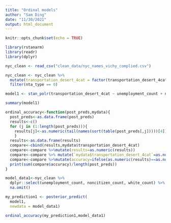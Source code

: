 ```yaml
---
title: "Ordinal models"
author: "Sam Ding"
date: "11/30/2021"
output: html_document
---
```


```r
knitr::opts_chunk$set(echo = TRUE)
```

```r
library(rstanarm)
library(readr)
library(dplyr)
```

```r
nyc_clean <- read_csv("clean_data/nyc_names_vichy_complied.csv")

nyc_clean <- nyc_clean %>%
  mutate(transportation_desert_4cat = factor(transportation_desert_4cat, levels=c("Poor", "Limited", "Satisfactory", "Excellent"))) %>%
  filter(nta_type == 0)
```

```r
model1 <- stan_polr(transportation_desert_4cat ~ unemployment_count + noncitizen_count + white_count, data =nyc_clean, prior=R2(0.5, what=NULL),iter=5000, seed = 86437, refresh=0)
```

```r
summary(model1)
```

```r
ordinal_accuracy<-function(post_preds,mydata){
  post_preds<-as.data.frame(post_preds)
  results<-c()
  for (j in (1:length(post_preds))){
    results[j]<-as.numeric(tail(names(sort(table(post_preds[,j]))))[4])
    }
  results<-as.data.frame(results)
  compare<-cbind(results,mydata$transportation_desert_4cat)
  compare<-compare %>%mutate(results=as.numeric(results))
  compare<-compare %>% mutate(`mydata$transportation_desert_4cat`=as.numeric(`mydata$transportation_desert_4cat`))
  compare<-compare %>%mutate(accuracy=ifelse(as.numeric(results)==as.numeric(`mydata$transportation_desert_4cat`),1,0))
  print(sum(compare$accuracy)/length(post_preds))
}
```


```r
model_data1<-nyc_clean %>% 
  dplyr::select(unemployment_count, noncitizen_count, white_count) %>% 
  na.omit()

my_prediction1 <- posterior_predict(
  model1, 
  newdata = model_data1)

ordinal_accuracy(my_prediction1,model_data1)
```

